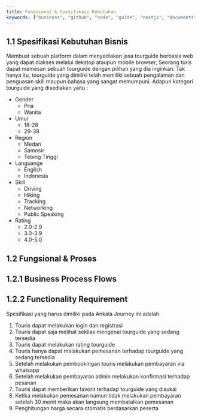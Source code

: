```yaml
---
title: Fungsional & Spesifikasi Kebutuhan 
keywords: ["business", "github", "node", "guide", "nextjs", "documents"]
---
```


## 1.1 Spesifikasi Kebutuhan Bisnis

Membuat sebuah platform dalam menyediakan jasa tourguide berbasis web yang dapat diakses melalui dekstop ataupun mobile browser, Seorang turis dapat memesan sebuah tourguide dengan pilihan yang dia inginkan. Tak hanya itu, tourguide yang dimiliki telah memiliki sebuah pengalaman dan penguasan skill maupun bahasa yang sangat memumpuni. Adapun kategori tourguide yang disediakan yaitu : 

- Gender 
    - Pria 
    - Wanita
- Umur 
    - 18-28
    - 29-38
- Region 
    - Medan 
    - Samosir
    - Tebing Tinggi
- Languange 
    - English 
    - Indonesia
- Skill
    - Driving 
    - Hiking
    - Tracking
    - Networking
    - Public Speaking
- Rating 
    - 2.0-2.9
    - 3.0-3.9
    - 4.0-5.0

## 1.2 Fungsional & Proses

## 1.2.1 Business Process Flows


## 1.2.2 Functionality Requirement
Spesifikasi yang harus dimiliki pada Ankala Journey ini adalah 
1. Touris dapat melakukan login dan registrasi 
2. Touris dapat saja melihat sekilas mengenai tourguide yang sedang tersedia
3. Touris dapat melakukan rating tourguide 
4. Touris hanya dapat melakukan pemesanan terhadap tourguide yang sedang tersedia
5. Setelah melakukan pembookingan touris melakukan pembayaran via whatsapp
6. Setelah melakukan pembayaran admin melakukan konfirmasi terhadap pesanan 
7. Touris dapat memberikan favorit terhadap tourguide yang disukai 
8. Ketika melakukan pemesanan namun tidak melakukan pembayaran setelah 30 menit maka akan langsung membatalkan pemesanan
9. Penghitungan harga secara otomatis berdasarkan peserta 